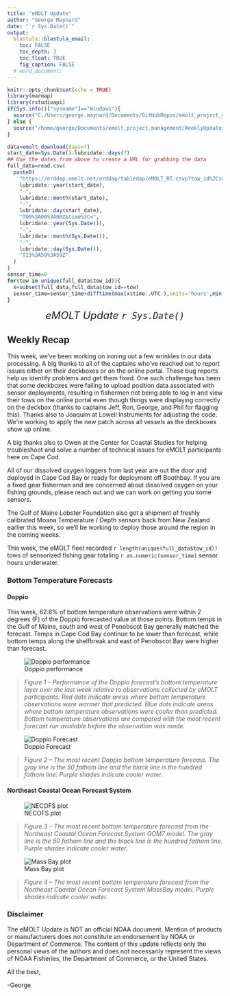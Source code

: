 ```yaml
---
title: "eMOLT Update"
author: "George Maynard"
date: "`r Sys.Date()`"  
output: 
  blastula::blastula_email:
    toc: FALSE
    toc_depth: 3
    toc_float: TRUE
    fig_caption: FALSE
  # word_document:
---
```

  
```r
knitr::opts_chunk$set(echo = TRUE)
library(marmap)
library(rstudioapi)
if(Sys.info()["sysname"]=="Windows"){
  source("C:/Users/george.maynard/Documents/GitHubRepos/emolt_project_management/WeeklyUpdates/forecast_check/R/emolt_download.R")
} else {
  source("/home/george/Documents/emolt_project_management/WeeklyUpdates/forecast_check/R/emolt_download.R")
}

data=emolt_download(days=7)
start_date=Sys.Date()-lubridate::days(7)
## Use the dates from above to create a URL for grabbing the data
full_data=read.csv(
  paste0(
    "https://erddap.emolt.net/erddap/tabledap/eMOLT_RT.csvp?tow_id%2Csegment_type%2Ctime%2Clatitude%2Clongitude%2Cdepth%2Ctemperature%2Csensor_type&segment_type=3&time%3E=",
    lubridate::year(start_date),
    "-",
    lubridate::month(start_date),
    "-",
    lubridate::day(start_date),
    "T00%3A00%3A00Z&time%3C=",
    lubridate::year(Sys.Date()),
    "-",
    lubridate::month(Sys.Date()),
    "-",
    lubridate::day(Sys.Date()),
    "T23%3A59%3A59Z"
  )
)
sensor_time=0
for(tow in unique(full_data$tow_id)){
  x=subset(full_data,full_data$tow_id==tow)
  sensor_time=sensor_time+difftime(max(x$time..UTC.),units='hours',min(x$time..UTC.))
}
```

<center> 

<font size="5"> *eMOLT Update `r Sys.Date()` * </font>
  
</center>
  
## Weekly Recap 

This week, we've been working on ironing out a few wrinkles in our data processing. A big thanks to all of the captains who've reached out to report issues either on their deckboxes or on the online portal. These bug reports help us identify problems and get them fixed. One such challenge has been that some deckboxes were failing to upload position data associated with sensor deployments, resulting in fishermen not being able to log in and view their tows on the online portal even though things were displaying correctly on the deckbox (thanks to captains Jeff, Ron, George, and Phil for flagging this). Thanks also to Joaquim at Lowell Instruments for adjusting the code. We're working to apply the new patch across all vessels as the deckboxes show up online.

A big thanks also to Owen at the Center for Coastal Studies for helping troubleshoot and solve a number of technical issues for eMOLT participants here on Cape Cod. 

All of our dissolved oxygen loggers from last year are out the door and deployed in Cape Cod Bay or ready for deployment off Boothbay. If you are a fixed gear fisherman and are concerned about dissolved oxygen on your fishing grounds, please reach out and we can work on getting you some sensors. 

The Gulf of Maine Lobster Foundation also got a shipment of freshly calibrated Moana Temperature / Depth sensors back from New Zealand earlier this week, so we'll be working to deploy those around the region in the coming weeks.

This week, the eMOLT fleet recorded `r length(unique(full_data$tow_id))` tows of sensorized fishing gear totaling `r as.numeric(sensor_time)` sensor hours underwater. 

### Bottom Temperature Forecasts

#### Doppio 

This week, 62.8% of bottom temperature observations were within 2 degrees (F) of the Doppio forecasted value at those points. Bottom temps in the Gulf of Maine, south and west of Penobscot Bay generally matched the forecast. Temps in Cape Cod Bay continue to be lower than forecast, while bottom temps along the shelfbreak and east of Penobscot Bay were higher than forecast. 

![Doppio performance](doppio_compare.png)

> *Figure 1 -- Performance of the Doppio forecast's bottom temperature layer over the last week relative to observations collected by eMOLT participants. Red dots indicate areas where bottom temperature observations were warmer that predicted. Blue dots indicate areas where bottom temperature observations were cooler than predicted. Bottom temperature observations are compared with the most recent forecast run available before the observation was made.* 

![Doppio Forecast](DOPPIO_forecast_F.gif)

> *Figure 2 -- The most recent Doppio bottom temperature forecast. The gray line is the 50 fathom line and the black line is the hundred fathom line. Purple shades indicate cooler water.*
  
#### Northeast Coastal Ocean Forecast System
  
![NECOFS plot](NECOFS_GOM.gif)

> *Figure 3 -- The most recent bottom temperature forecast from the Northeast Coastal Ocean Forecast System GOM7 model. The gray line is the 50 fathom line and the black line is the hundred fathom line. Purple shades indicate cooler water.*
  
![Mass Bay plot](NECOFS_MABAY.gif)

> *Figure 4 -- The most recent bottom temperature forecast from the Northeast Coastal Ocean Forecast System MassBay model. Purple shades indicate cooler water.*

### Disclaimer
  
The eMOLT Update is NOT an official NOAA document. Mention of products or manufacturers does not constitute an endorsement by NOAA or Department of Commerce. The content of this update reflects only the personal views of the authors and does not necessarily represent the views of NOAA Fisheries, the Department of Commerce, or the United States.


All the best,

-George
